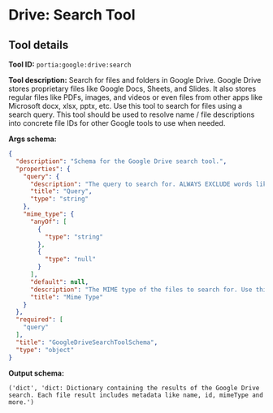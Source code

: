 <!-- WARNING: This file is auto-generated by generate_tool_docs.py. Do not edit manually. -->

# Drive: Search Tool

<Intro />

## Tool details
**Tool ID:** `portia:google:drive:search`

**Tool description:** Search for files and folders in Google Drive. Google Drive stores proprietary files like Google Docs, Sheets, and Slides. It also stores regular files like PDFs, images, and videos or even files from other apps like Microsoft docx, xlsx, pptx, etc. Use this tool to search for files using a search query.  This tool should be used to resolve name / file descriptions into concrete file IDs for other Google tools to use when needed.

**Args schema:**
```json
{
  "description": "Schema for the Google Drive search tool.",
  "properties": {
    "query": {
      "description": "The query to search for. ALWAYS EXCLUDE words like 'doc', 'sheet', 'spreadsheet', 'file' from the end query string. For example if the query is 'cash flow forecast spreadsheet', the query string should be 'cash flow forecast'",
      "title": "Query",
      "type": "string"
    },
    "mime_type": {
      "anyOf": [
        {
          "type": "string"
        },
        {
          "type": "null"
        }
      ],
      "default": null,
      "description": "The MIME type of the files to search for. Use this if you want to search for files with a specific type of file or file extension. For example, 'application/pdf' or 'pdf'. Uses RFC 6838 standard for MIME types.",
      "title": "Mime Type"
    }
  },
  "required": [
    "query"
  ],
  "title": "GoogleDriveSearchToolSchema",
  "type": "object"
}
```

**Output schema:**
```
('dict', 'dict: Dictionary containing the results of the Google Drive search. Each file result includes metadata like name, id, mimeType and more.')
```
